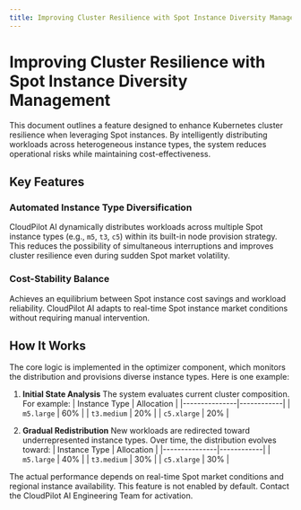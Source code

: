 ```yaml
---
title: Improving Cluster Resilience with Spot Instance Diversity Management
---
```


# Improving Cluster Resilience with Spot Instance Diversity Management

This document outlines a feature designed to enhance Kubernetes cluster resilience when leveraging Spot instances. By intelligently distributing workloads across heterogeneous instance types, the system reduces operational risks while maintaining cost-effectiveness.

## Key Features

### Automated Instance Type Diversification
CloudPilot AI dynamically distributes workloads across multiple Spot instance types (e.g., `m5`, `t3`, `c5`) within its built-in node provision strategy. This reduces the possibility of simultaneous interruptions and improves cluster resilience even during sudden Spot market volatility.

### Cost-Stability Balance
Achieves an equilibrium between Spot instance cost savings and workload reliability. CloudPilot AI adapts to real-time Spot instance market conditions without requiring manual intervention.

## How It Works

The core logic is implemented in the optimizer component, which monitors the distribution and provisions diverse instance types. Here is one example:

1. **Initial State Analysis**
   The system evaluates current cluster composition. For example:
   | Instance Type | Allocation |
   |---------------|------------|
   | `m5.large`    | 60%        |
   | `t3.medium`   | 20%        |
   | `c5.xlarge`   | 20%        |

2. **Gradual Redistribution**
   New workloads are redirected toward underrepresented instance types. Over time, the distribution evolves toward:
   | Instance Type | Allocation |
   |---------------|------------|
   | `m5.large`    | 40%        |
   | `t3.medium`   | 30%        |
   | `c5.xlarge`   | 30%        |

The actual performance depends on real-time Spot market conditions and regional instance availability. This feature is not enabled by default. Contact the CloudPilot AI Engineering Team for activation.
